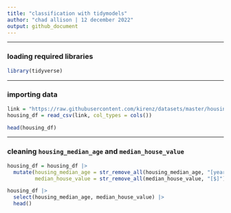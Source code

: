 ---
title: "classification with tidymodels"
author: "chad allison | 12 december 2022"
output: github_document
---

___

### loading required libraries

```{r message = F, warning = F}
library(tidyverse)
```

___

### importing data

```{r}
link = "https://raw.githubusercontent.com/kirenz/datasets/master/housing_unclean.csv"
housing_df = read_csv(link, col_types = cols())

head(housing_df)
```

___

### cleaning `housing_median_age` and `median_house_value`

```{r}
housing_df = housing_df |>
  mutate(housing_median_age = str_remove_all(housing_median_age, "[years]"),
         median_house_value = str_remove_all(median_house_value, "[$]"))

housing_df |>
  select(housing_median_age, median_house_value) |>
  head()
```































